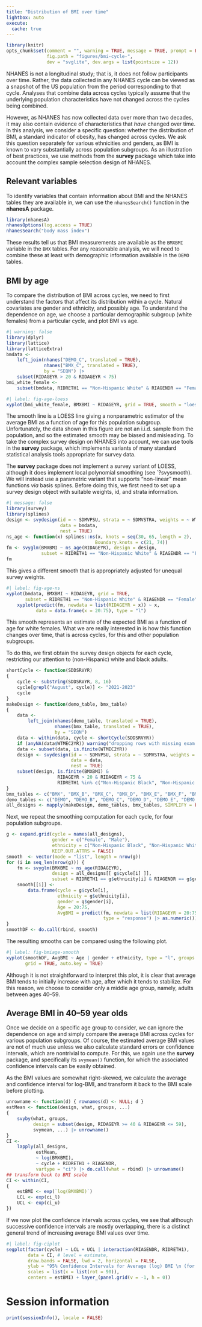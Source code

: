 ```yaml
---
title: "Distribution of BMI over time"
lightbox: auto
execute:
  cache: true
---
```


```r
library(knitr)
opts_chunk$set(comment = "", warning = TRUE, message = TRUE, prompt = FALSE,
               fig.path = "figures/bmi-cycle-",
               dev = "svglite", dev.args = list(pointsize = 12))
```

NHANES is not a longitudinal study; that is, it does not follow
participants over time. Rather, the data collected in any NHANES cycle
can be viewed as a snapshot of the US population from the period
corresponding to that cycle. Analyses that combine data across cycles
typically assume that the underlying population characteristics have
not changed across the cycles being combined.

However, as NHANES has now collected data over more than two decades,
it may also contain evidence of characteristics that _have_ changed
over time. In this analysis, we consider a specific question: whether
the distribution of BMI, a standard indicator of obesity, has changed
across cycles. We ask this question separately for various ethnicities
and genders, as BMI is known to vary substantially across population
subgroups. As an illustration of best practices, we use methods from
the __survey__ package which take into account the complex sample
selection design of NHANES.

## Relevant variables

To identify variables that contain information about BMI and the
NHANES tables they are available in, we can use the `nhanesSearch()`
function in the __nhanesA__ package.

```r
library(nhanesA)
nhanesOptions(log.access = TRUE)
nhanesSearch("body mass index")
```

These results tell us that BMI measurements are available as the
`BMXBMI` variable in the `BMX` tables. For any reasonable analysis, we
will need to combine these at least with demographic information
available in the `DEMO` tables.


## BMI by age

To compare the distribution of BMI across cycles, we need to first
understand the factors that affect its distribution within a
cycle. Natural covariates are gender and ethnicity, and possibly
age. To understand the dependence on age, we choose a particular
demographic subgroup (white females) from a particular cycle, and plot
BMI vs age.

```r
#| warning: false
library(dplyr)
library(lattice)
library(latticeExtra)
bmdata <-
    left_join(nhanes("DEMO_C", translated = TRUE),
              nhanes("BMX_C", translated = TRUE),
              by = "SEQN") |>
    subset(RIDAGEYR > 20 & RIDAGEYR < 75)
bmi_white_female <-
    subset(bmdata, RIDRETH1 == "Non-Hispanic White" & RIAGENDR == "Female")
```

```r
#| label: fig-age-loess
xyplot(bmi_white_female, BMXBMI ~ RIDAGEYR, grid = TRUE, smooth = "loess")
```

The smooth line is a LOESS line giving a nonparametric estimator of
the average BMI as a function of age for this population
subgroup. Unfortunately, the data shown in this figure are not an
i.i.d. sample from the population, and so the estimated smooth may be
biased and misleading. To take the complex survey design on NHANES
into account, we can use tools in the __survey__ package, which
implements variants of many standard statistical analysis tools
appropriate for survey data.

The __survey__ package does not implement a survey variant of LOESS,
although it does implement local polynomial smoothing (see `?svysmooth). We
will instead use a parametric variant that supports "non-linear" mean
functions _via_ basis splines. Before doing this, we first need to set
up a survey design object with suitable weights, id, and strata
information.

```r
#| message: false
library(survey)
library(splines)
design <- svydesign(id = ~ SDMVPSU, strata = ~ SDMVSTRA, weights = ~ WTMEC2YR,
                    data = bmdata,
                    nest = TRUE)
ns_age <- function(x) splines::ns(x, knots = seq(30, 65, length = 2),
                                 Boundary.knots = c(21, 74))
fm <- svyglm(BMXBMI ~ ns_age(RIDAGEYR), design = design,
             subset = RIDRETH1 == "Non-Hispanic White" & RIAGENDR == "Female")
fm
```

This gives a different smooth that is appropriately adjusted for unequal survey weights.

```r
#| label: fig-age-ns
xyplot(bmdata, BMXBMI ~ RIDAGEYR, grid = TRUE,
       subset = RIDRETH1 == "Non-Hispanic White" & RIAGENDR == "Female") + 
    xyplot(predict(fm, newdata = list(RIDAGEYR = x)) ~ x,
           data = data.frame(x = 20:75), type = "l")
```

This smooth represents an estimate of the expected BMI as a function
of age for white females. What we are really interested in is how this
function changes over time, that is across cycles, for this and other
population subgroups.

To do this, we first obtain the survey design objects for each cycle,
restricting our attention to (non-Hispanic) white and black adults.

```r
shortCycle <- function(SDDSRVYR)
{
    cycle <- substring(SDDSRVYR, 8, 16)
    cycle[grepl("August", cycle)] <- "2021-2023"
    cycle
}
makeDesign <- function(demo_table, bmx_table)
{
    data <-
        left_join(nhanes(demo_table, translated = TRUE),
                  nhanes(bmx_table, translated = TRUE),
                  by = "SEQN")
    data <- within(data, cycle <- shortCycle(SDDSRVYR))
    if (anyNA(data$WTMEC2YR)) warning("dropping rows with missing exam weights (WTMEC2YR) in ", demo_table)
    data <- subset(data, is.finite(WTMEC2YR))
    design <- svydesign(id = ~ SDMVPSU, strata = ~ SDMVSTRA, weights = ~ WTMEC2YR,
                        data = data,
                        nest = TRUE)
    subset(design, is.finite(BMXBMI) &
                   RIDAGEYR > 20 & RIDAGEYR < 75 &
                   RIDRETH1 %in% c("Non-Hispanic Black", "Non-Hispanic White"))
}
bmx_tables <- c("BMX", "BMX_B", "BMX_C", "BMX_D", "BMX_E", "BMX_F", "BMX_G", "BMX_H", "BMX_I", "BMX_J", "BMX_L")
demo_tables <- c("DEMO", "DEMO_B", "DEMO_C", "DEMO_D", "DEMO_E", "DEMO_F", "DEMO_G", "DEMO_H", "DEMO_I", "DEMO_J", "DEMO_L")
all_designs <- mapply(makeDesign, demo_tables, bmx_tables, SIMPLIFY = FALSE)
```

Next, we repeat the smoothing computation for each cycle, for four population subgroups.

```r
g <- expand.grid(cycle = names(all_designs),
                 gender = c("Female", "Male"),
                 ethnicity = c("Non-Hispanic Black", "Non-Hispanic White"),
                 KEEP.OUT.ATTRS = FALSE)
smooth  <- vector(mode = "list", length = nrow(g))
for (i in seq_len(nrow(g))) {
    fm <- svyglm(BMXBMI ~ ns_age(RIDAGEYR),
                 design = all_designs[[ g$cycle[i] ]],
                 subset = RIDRETH1 == g$ethnicity[i] & RIAGENDR == g$gender[i])
    smooth[[i]] <-
        data.frame(cycle = g$cycle[i],
                   ethnicity = g$ethnicity[i],
                   gender = g$gender[i],
                   Age = 20:75,
                   AvgBMI = predict(fm, newdata = list(RIDAGEYR = 20:75),
                                    type = "response") |> as.numeric())
}
smoothDF <- do.call(rbind, smooth)
```

The resulting smooths can be compared using the following plot.

```r
#| label: fig-bmiage-smooth
xyplot(smoothDF, AvgBMI ~ Age | gender + ethnicity, type = "l", groups = cycle,
       grid = TRUE, auto.key = TRUE)
```

Although it is not straightforward to interpret this plot, it is clear
that average BMI tends to initially increase with age, after which it
tends to stabilize. For this reason, we choose to consider only a
middle age group, namely, adults between ages 40--59.


## Average BMI in 40--59 year olds

Once we decide on a specific age group to consider, we can ignore the
dependence on age and simply compare the average BMI across cycles for
various population subgroups. Of course, the estimated average BMI
values are not of much use unless we also calculate standard errors or
confidence intervals, which are nontrivial to compute. For this, we
again use the __survey__ package, and specifically its `svymean()`
function, for which the associated confidence intervals can be easily
obtained.

As the BMI values are somewhat right-skewed, we calculate the average
and confidence interval for log-BMI, and transform it back to the BMI
scale before plotting.

```r
unrowname <- function(d) { rownames(d) <- NULL; d }
estMean <- function(design, what, groups, ...)
{
    svyby(what, groups,
          design = subset(design, RIDAGEYR >= 40 & RIDAGEYR <= 59),
          svymean, ...) |> unrowname()
}
CI <- 
    lapply(all_designs, 
           estMean,
           ~ log(BMXBMI),
           ~ cycle + RIDRETH1 + RIAGENDR,
           vartype = "ci") |> do.call(what = rbind) |> unrowname()
## transform back to BMI scale
CI <- within(CI,
{
    estBMI <- exp(`log(BMXBMI)`)
    LCL <- exp(ci_l)
    UCL <- exp(ci_u)
})
```

If we now plot the confidence intervals across cycles, we see that
although successive confidence intervals are mostly overlapping, there
is a distinct general trend of increasing average BMI values over
time.

```r
#| label: fig-ciplot
segplot(factor(cycle) ~ LCL + UCL | interaction(RIAGENDR, RIDRETH1),
        data = CI, # level = estimate,
        draw.bands = FALSE, lwd = 2, horizontal = FALSE,
        ylab = "95% Confidence Intervals for Average (log) BMI \n (for Age Group 40-59 years)",
        scales = list(x = list(rot = 90)),
        centers = estBMI) + layer_(panel.grid(v = -1, h = 0))
```


# Session information

```r
print(sessionInfo(), locale = FALSE)
```

